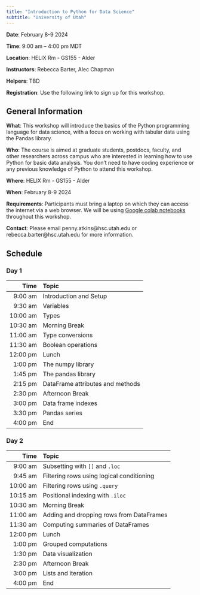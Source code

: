 ```yaml
---
title: "Introduction to Python for Data Science"
subtitle: "University of Utah"
---
```


::: {.callout-note appearance="simple" icon=false}
**Date**: February 8-9 2024

**Time**: 9:00 am -- 4:00 pm MDT

**Location**: HELIX Rm - GS155 - Alder

**Instructors**: Rebecca Barter, Alec Chapman

**Helpers**: TBD
:::

**Registration**: Use the following link to sign up for this workshop.

## General Information

**What**: This workshop will introduce the basics of the Python programming language for data science, with a focus on working with tabular data using the Pandas library.

**Who**: The course is aimed at graduate students, postdocs, faculty, and other researchers across campus who are interested in learning how to use Python for basic data analysis. You don't need to have coding experience or any previous knowledge of Python to attend this workshop.

**Where**: HELIX Rm - GS155 - Alder

**When**: February 8-9 2024

**Requirements**: Participants must bring a laptop on which they can access the internet via a web browser. We will be using [Google colab notebooks](https://colab.google/) throughout this workshop.

**Contact**: Please email penny.atkins@hsc.utah.edu or rebecca.barter@hsc.utah.edu for more information.

## Schedule

### Day 1


| Time     | Topic           |
| -------------:|:-------------|
| 9:00 am     | Introduction and Setup |
| 9:30 am    | Variables |
| 10:00 am   | Types |
| 10:30 am   | Morning Break |
| 11:00 am   | Type conversions |
| 11:30 am   | Boolean operations |
| 12:00 pm   | Lunch |
| 1:00 pm   | The numpy library |
| 1:45 pm   | The pandas library |
| 2:15 pm   | DataFrame attributes and methods |
| 2:30 pm   | Afternoon Break |
| 3:00 pm   | Data frame indexes |
| 3:30 pm   | Pandas series |
| 4:00 pm   | End |



### Day 2


| Time      | Topic           |
| -------------:|:-------------|
| 9:00 am    | Subsetting with `[]` and `.loc` |
| 9:45 am    | Filtering rows using logical conditioning |
| 10:00 am   | Filtering rows using `.query` |
| 10:15 am   | Positional indexing with `.iloc` |
| 10:30 am   | Morning Break |
| 11:00 am   | Adding and dropping rows from DataFrames |
| 11:30 am   | Computing summaries of DataFrames |
| 12:00 pm   | Lunch |
| 1:00 pm   | Grouped computations |
| 1:30 pm   | Data visualization |
| 2:30 pm   | Afternoon Break |
| 3:00 pm   | Lists and iteration |
| 4:00 pm   | End |
